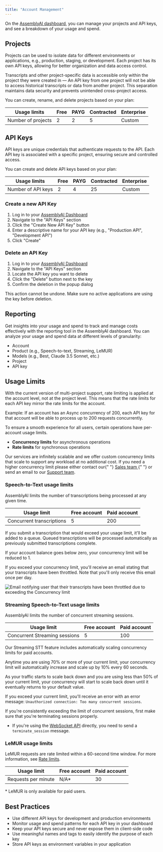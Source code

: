 ```yaml
---
title: "Account Management"
---
```


On the [AssemblyAI dashboard](https://www.assemblyai.com/app), you can manage your projects and API keys, and see a breakdown of your usage and spend.

## Projects

Projects can be used to isolate data for different environments or applications, e.g., production, staging, or development. Each project has its own API keys, allowing for better organization and data access control.

Transcripts and other project-specific data is accessible only within the project they were created in — An API key from one project will not be able to access historical transcripts or data from another project. This separation maintains data security and prevents unintended cross-project access.

You can create, rename, and delete projects based on your plan:

| Usage limits       | Free | PAYG | Contracted | Enterprise |
| ------------------ | ---- | ---- | ---------- | ---------- |
| Number of projects | 2    | 2    | 5          | Custom     |

## API Keys

API keys are unique credentials that authenticate requests to the API. Each API key is associated with a specific project, ensuring secure and controlled access.

You can create and delete API keys based on your plan:

| Usage limits       | Free | PAYG | Contracted | Enterprise |
| ------------------ | ---- | ---- | ---------- | ---------- |
| Number of API keys | 2    | 4    | 25         | Custom     |

### Create a new API Key

1. Log in to your [AssemblyAI Dashboard](https://www.assemblyai.com/dashboard)
2. Navigate to the "API Keys" section
3. Click the "Create New API Key" button
4. Enter a descriptive name for your API key (e.g., "Production API", "Development API")
5. Click "Create"

### Delete an API Key

1. Log in to your [AssemblyAI Dashboard](https://www.assemblyai.com/dashboard)
2. Navigate to the "API Keys" section
3. Locate the API key you want to delete
4. Click the "Delete" button next to the key
5. Confirm the deletion in the popup dialog

<Error>
  This action cannot be undone. Make sure no active applications are using the
  key before deletion.
</Error>

## Reporting

Get insights into your usage and spend to track and manage costs effectively with the reporting tool in the AssemblyAI dashboard. You can analyze your usage and spend data at different levels of granularity:

- Account
- Product (e.g., Speech-to-text, Streaming, LeMUR)
- Models (e.g., Best, Claude 3.5 Sonnet, etc.)
- Project
- API key

## Usage Limits

<Note>

With the current version of multi-project support, rate limiting is applied at the account level, not at the project level. This means that the rate limits for each API key mirror the rate limits for the account.

Example: If an account has an Async concurrency of 200, each API key for that account will be able to process up to 200 requests concurrently.

</Note>

To ensure a smooth experience for all users, certain operations have per-account usage limits.

- **Concurrency limits** for asynchronous operations
- **Rate limits** for synchronous operations

<Note title="Need a higher concurrency?">

Our services are infinitely scalable and we offer custom concurrency limits that scale to support any workload at no additional cost. If you need a higher concurrency limit please either contact our{" "} <a href="https://www.assemblyai.com/contact" target="_blank"> Sales team </a>{" "} or send an email to our [Support team](https://www.assemblyai.com/contact/support).

</Note>

### Speech-to-Text usage limits

AssemblyAI limits the number of transcriptions being processed at any given time.

| Usage limit               | Free account | Paid account |
| ------------------------- | ------------ | ------------ |
| Concurrent transcriptions | 5            | 200          |

If you submit a transcription that would exceed your usage limit, it'll be added to a queue. Queued transcriptions will be processed automatically as previously submitted transcriptions complete.

If your account balance goes below zero, your concurrency limit will be reduced to 1.

If you exceed your concurrency limit, you'll receive an email stating that your transcripts have been throttled. Note that you'll only receive this email once per day.

![Email notifying user that their transcripts have been throttled due to exceeding the Concurrency limit](../05-guides/limit.png)

### Streaming Speech-to-Text usage limits

AssemblyAI limits the number of concurrent streaming sessions.

| Usage limit                   | Free account | Paid account |
| ----------------------------- | ------------ | ------------ |
| Concurrent Streaming sessions | 5            | 100          |

<Tip>
Our Streaming STT feature includes automatically scaling concurrency limits for paid accounts.

Anytime you are using 70% or more of your current limit, your concurrency limit will automatically increase and scale up by 10% every 60 seconds.

As your traffic starts to scale back down and you are using less than 50% of your current limit, your concurrency will start to scale back down until it eventually returns to your default value.
</Tip>

If you exceed your current limit, you'll receive an error with an error message: `Unauthorized connection: Too many concurrent sessions`.

<Note title="Properly terminating sessions">

If you're consistently exceeding the limit of concurrent sessions, first make sure that you're terminating sessions properly.

- If you're using the [WebSocket API](https://www.assemblyai.com/docs/api-reference/streaming-api/streaming-api) directly, you need to send a `terminate_session` message.

</Note>

### LeMUR usage limits

LeMUR requests are rate limited within a 60-second time window. For more information, see [Rate limits](https://www.assemblyai.com/docs/api-reference/overview#rate-limits).

| Usage limit         | Free account | Paid account |
| ------------------- | ------------ | ------------ |
| Requests per minute | N/A*         | 30           |

\* LeMUR is only available for paid users.

## Best Practices

- Use different API keys for development and production environments
- Monitor usage and spend patterns for each API key in your dashboard
- Keep your API keys secure and never expose them in client-side code
- Use meaningful names and tags to easily identify the purpose of each key
- Store API keys as environment variables in your application
